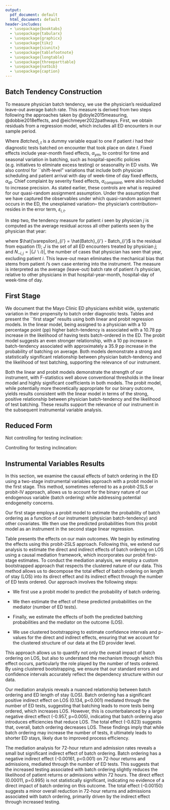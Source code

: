 ```yaml
---
output:
  pdf_document: default
  html_document: default
header-includes:
  - \usepackage{booktabs}
  - \usepackage{tabularx}
  - \usepackage{graphicx}
  - \usepackage{tikz}
  - \usepackage{siunitx}
  - \usepackage{tablefootnote}
  - \usepackage{longtable}
  - \usepackage{threeparttable}
  - \usepackage{natbib}
  - \usepackage{caption}
---
```

## Batch Tendency Construction

To measure physician batch tendency, we use the physician's residualized leave-out average batch rate. This measure is derived from two steps following the approaches taken by @doyle2015measuring, @dobbie2018effects, and @eichmeyer2022pathways. First, we obtain residuals from a regression model, which includes all ED encounters in our sample period.

\begin{equation}
Batched_{i,t} = \alpha_0 + \alpha_{ym} + \alpha_{dt} + \alpha_{complaint\_esi} + \varepsilon_{i,t}
\end{equation}

Where $Batched_{i,t}$ is a dummy variable equal to one if patient $i$ had their diagnostic tests batched on encounter that took place on date $t$. Fixed effects include year-month fixed effects, $\alpha_{ym}$, to control for time and seasonal variation in batching, such as hospital-specific policies (e.g. initiatives to eliminate excess testing) or seasonality in ED visits. We also control for ``shift-level" variations that include both physician scheduling and patient arrival with day of week-time of day fixed effects, $\alpha_{dt}$. Chief complaint by severity fixed effects, $\alpha_{complaint}$, were also included to increase precision. As stated earlier, these controls are what is required for our quasi-random assignment assumption. Under the assumption that we have captured the observables under which quasi-random assignment occurs in the ED, the unexplained variation-- the physician’s contribution-- resides in the error term, $\varepsilon_{i,t}$. 

In step two, the tendency measure for patient $i$ seen by physician $j$ is computed as the average residual across all other patients seen by the physician that year:

\begin{equation}
Tendency_{i,j}^{phys} =
\frac{1}{N_{-i,j}} \sum_{i' \in \{J \backslash i\}}\hat{\varepsilon}_{i'}
\end{equation}

where $\hat{\varepsilon}_{i'} = \hat{Batch}_{i'} - Batch_{i'}$ is the residual from equation (1); $J$ is the set of all ED encounters treated by physician $j$; and $N_{-i,j} = |\{J \backslash i\}|$, the number of cases that physician has seen that year, excluding patient $i$. This leave-out mean eliminates the mechanical bias that stems from patient $i$'s own case entering into the instrument. The measure is interpreted as the average (leave-out) batch rate of patient $i$’s physician, relative to other physicians in that hospital-year-month, hospital-day of week-time of day.



\newpage

## First Stage


We document that the Mayo Clinic ED physicians exhibit wide, systematic variation in their propensity to batch order diagnostic tests. Tables \ref{tab:linear_regression} and \ref{tab:probit_regression} present the ``first stage" results using both linear and probit regression models. In the linear model, being assigned to a physician with a 10 percentage point (pp) higher batch-tendency is associated with a 10.78 pp increase in the likelihood of having tests batch-ordered in the ED. The probit model suggests an even stronger relationship, with a 10 pp increase in batch-tendency associated with approximately a 35.9 pp increase in the probability of batching on average. Both models demonstrate a strong and statistically significant relationship between physician batch-tendency and the likelihood of test batching, supporting the relevance of our instrument.



\begin{table}[ht]
\centering
\caption{First Stage: Linear Regression of Batch Tendency on Test Batching}
\label{tab:linear_regression}
\begin{tabular}{lccc}
\hline
 & Model 1 & Model 2 & Model 3 \\
\hline
Batching Tendency & 1.096*** & 1.078*** & 1.078*** \\
 & (0.034) & (0.027) & (0.027) \\
N & 46,783 & 46,783 & 46,783 \\
R$^2$ & 0.012 & 0.064 & 0.064 \\
Adjusted R$^2$ & 0.011 & 0.061 & 0.061 \\
\hline
\end{tabular}
\begin{flushleft}
\textit{Linear regression estimates of the first stage. Robust standard errors are in parentheses. Model 1 includes only the batching tendency. Model 2 adds seasonality, shift fixed effects, and chief complaint. Model 3 further adds patient observables.} \\
*** p < 0.001, ** p < 0.01, * p < 0.05
\end{flushleft}
\end{table}


\begin{table}[ht]
\centering
\caption{First Stage: Probit Regression of Batch Tendency on Test Batching}
\label{tab:probit_regression}
\begin{tabular}{lccc}
\hline
 & Model 1 & Model 2 & Model 3 \\
\hline
Batching Tendency & 8.507*** & 8.989*** & 8.984*** \\
 & (0.393) & (0.415) & (0.415) \\
N & 46,783 & 46,783 & 46,783 \\
Log Likelihood & -9,565.239 & -8,617.761 & -8,614.765 \\
Akaike Inf. Crit. & 19,210.480 & 17,509.520 & 17,515.530 \\
\hline
\end{tabular}
\begin{flushleft}
\textit{Probit regression estimates of the first stage. Standard errors are in parentheses. Model specifications are the same as in Table \ref{tab:linear_regression}.} \\
*** p < 0.001, ** p < 0.01, * p < 0.05
\end{flushleft}
\end{table}



Both the linear and probit models demonstrate the strength of our instrument, with F-statistics well above conventional thresholds in the linear model and highly significant coefficients in both models. The probit model, while potentially more theoretically appropriate for our binary outcome, yields results consistent with the linear model in terms of the strong, positive relationship between physician batch-tendency and the likelihood of test batching. These results support the relevance of our instrument in the subsequent instrumental variable analysis.


\begin{figure}[h]
  \centering
  \includegraphics[width=4in]{../outputs/figures/roc.png}
\begin{tablenotes}
\small
\item \textit{}
\end{tablenotes}  
\end{figure}





\newpage

## Reduced Form

Not controlling for testing inclination:

\begin{table}[!htbp] \centering 
  \caption{Reduced Form} 
  \label{} 
\begin{tabular}{@{\extracolsep{5pt}}lccc} 
\\[-1.8ex]\hline 
\hline \\[-1.8ex] 
\\[-1.8ex] & Return and Admit (72hr) & Log ED LOS & Imaging Tests \\ 
\\[-1.8ex] & (1) & (2) & (3)\\ 
\hline \\[-1.8ex] 
 batch.tendency & $-$0.077$^{***}$ & 1.976$^{**}$ & 3.444$^{***}$ \\ 
  & (0.016) & (0.955) & (0.410) \\ 
  & & & \\ 
\textit{N} & 46,783 & 46,783 & 46,783 \\ 
R$^{2}$ & 0.005 & 0.302 & 0.257 \\ 
Adjusted R$^{2}$ & 0.002 & 0.301 & 0.255 \\ 
Residual Std. Error & 0.115 (df = 46645) & 0.472 (df = 46722) & 0.666 (df = 46645) \\ 
\hline 
\hline \\[-1.8ex] 
\textit{Notes:} & \multicolumn{3}{r}{$^{***}$Significant at the 1 percent level.} \\ 
 & \multicolumn{3}{r}{$^{**}$Significant at the 5 percent level.} \\ 
 & \multicolumn{3}{r}{$^{*}$Significant at the 10 percent level.} \\ 
\end{tabular} 
\end{table} 



Controlling for testing inclincation:

\begin{table}[!htbp] \centering 
  \caption{Reduced Form} 
  \label{} 
\begin{tabular}{@{\extracolsep{5pt}}lccc} 
\\[-1.8ex]\hline 
\hline \\[-1.8ex] 
\\[-1.8ex] & Return and Admit (72hr) & Log ED LOS & Imaging Tests \\ 
\\[-1.8ex] & (1) & (2) & (3)\\ 
\hline \\[-1.8ex] 
 batch.tendency & $-$0.091$^{***}$ & $-$0.804 & 0.201$^{**}$ \\ 
  & (0.035) & (2.339) & (0.097) \\ 
  & & & \\ 
 test.inclination & 0.004 & 0.850 & 0.972$^{***}$ \\ 
  & (0.011) & (0.596) & (0.019) \\ 
  & & & \\ 
\textit{N} & 46,783 & 46,783 & 46,783 \\ 
R$^{2}$ & 0.005 & 0.339 & 0.260 \\ 
Adjusted R$^{2}$ & 0.002 & 0.337 & 0.258 \\ 
Residual Std. Error (df = 46644) & 0.115 & 0.459 & 0.665 \\ 
\hline 
\hline \\[-1.8ex] 
\textit{Notes:} & \multicolumn{3}{r}{$^{***}$Significant at the 1 percent level.} \\ 
 & \multicolumn{3}{r}{$^{**}$Significant at the 5 percent level.} \\ 
 & \multicolumn{3}{r}{$^{*}$Significant at the 10 percent level.} \\ 
\end{tabular} 
\end{table} 




\newpage


## Instrumental Variables Results

In this section, we examine the causal effects of batch ordering in the ED using a two-stage instrumental variables approach with a probit model in the first stage. This method, sometimes referred to as a probit-2SLS or probit-IV approach\footnote{Wooldridge, J. M. (2010). Econometric analysis of cross section and panel data. MIT press. (Chapter 15 discusses nonlinear models in IV estimation)}\footnote{Angrist, J. D., \& Pischke, J. S. (2008). Mostly harmless econometrics: An empiricist's companion. Princeton university press. (They discuss various IV approaches, including with binary endogenous variables)}, allows us to account for the binary nature of our endogenous variable (batch ordering) while addressing potential endogeneity concerns.

Our first stage employs a probit model to estimate the probability of batch ordering as a function of our instrument (physician batch-tendency) and other covariates. We then use the predicted probabilities from this probit model as an instrument in the second stage linear regression.

Table \ref{tab:iv_probit_results} presents the effects on our main outcomes. We begin by estimating the effects using this probit-2SLS approach. Following this, we extend our analysis to estimate the direct and indirect effects of batch ordering on LOS using a causal mediation framework, which incorporates our probit first-stage estimates.
To conduct the mediation analysis, we employ a custom bootstrapped approach that respects the clustered nature of our data. This method allows us to decompose the total effect of batch ordering on length of stay (LOS) into its direct effect and its indirect effect through the number of ED tests ordered. Our approach involves the following steps:

- We first use a probit model to predict the probability of batch ordering.

- We then estimate the effect of these predicted probabilities on the mediator (number of ED tests).

- Finally, we estimate the effects of both the predicted batching probabilities and the mediator on the outcome (LOS).

- We use clustered bootstrapping to estimate confidence intervals and p-values for the direct and indirect effects, ensuring that we account for the clustered structure of our data at the ED provider level.

This approach allows us to quantify not only the overall impact of batch ordering on LOS, but also to understand the mechanism through which this effect occurs, particularly the role played by the number of tests ordered. By using clustered bootstrapping, we ensure that our standard errors and confidence intervals accurately reflect the dependency structure within our data.


\begin{table}[ht]
\centering
\caption{IV Probit Regression Results}
\label{tab:iv_probit_results}
\begin{tabular}{lccc}
\hline
 & Log ED LOS & Imaging Tests & Return and Admit (72hr)  \\
\hline
Coefficient & -1.078257 & 0.6579455 & -0.008485203 \\
Std. Error & 0.3353349 & 0.2127876 & 0.01395781 \\
p-value & 0.001303237 & 0.001989105 & 0.543245 \\
R$^2$ & 0.3413561 & 0.5555298 & 0.005026105 \\
\hline
\end{tabular}
\begin{flushleft}
\textit{Notes:} Coefficients are from the second stage of an IV probit regression. Standard errors are clustered by ED\_PROVIDER. \\
*** p $<$ 0.01, ** p $<$ 0.05, * p $<$ 0.1.
\end{flushleft}
\end{table}


\begin{table}[htbp]
\centering
\caption{Mediation Analysis Results: Effect of Batch Ordering on Length of Stay}
\label{tab:mediation_results}
\begin{tabular}{lcccc}
\hline
Effect & Estimate & 95\% CI & Z-score & P-value \\
\hline
Indirect (via ED tests) & 0.134 & [0.067, 0.180] & 59.950 & <0.001 \\
Direct & -0.957 & [-1.485, 0.347] & -2.805 & 0.005 \\
Total & -0.823 & -- & -- & -- \\
\hline
\end{tabular}
\begin{tablenotes}
\small
\item Note: CI = Confidence Interval. Total effect is the sum of indirect and direct effects.
\end{tablenotes}
\end{table}


Our mediation analysis reveals a nuanced relationship between batch ordering and ED length of stay (LOS). Batch ordering has a significant positive indirect effect on LOS (0.134, p<0.001) mediated through the number of ED tests, suggesting that batching leads to more tests being ordered, which increases LOS. However, this is counterbalanced by a larger negative direct effect (-0.957, p=0.005), indicating that batch ordering also introduces efficiencies that reduce LOS. The total effect (-0.823) suggests that, overall, batch ordering decreases LOS. These findings imply that while batch ordering may increase the number of tests, it ultimately leads to shorter ED stays, likely due to improved process efficiency.



\begin{table}[htbp]
\centering
\caption{Mediation Analysis Results: Effect of Batch Ordering on 72-Hour Return and Admission}
\label{tab:mediation_results_72hr}
\begin{tabular}{lcccc}
\hline
Effect & Estimate & 95\% CI & Z-score & P-value \\
\hline
Indirect (via ED tests) & -0.00161 & [-0.00219, -0.00036] & -9.028 & <0.001 \\
Direct & 0.00011 & [-0.01740, 0.01826] & 0.006 & 0.995 \\
Total & -0.00150 & -- & -- & -- \\
\hline
\end{tabular}
\begin{tablenotes}
\small
\item Note: CI = Confidence Interval. Total effect is the sum of indirect and direct effects.
\end{tablenotes}
\end{table}


The mediation analysis for 72-hour return and admission rates reveals a small but significant indirect effect of batch ordering. Batch ordering has a negative indirect effect (-0.00161, p<0.001) on 72-hour returns and admissions, mediated through the number of ED tests. This suggests that the increased testing associated with batch ordering slightly reduces the likelihood of patient returns or admissions within 72 hours. The direct effect (0.00011, p=0.995) is not statistically significant, indicating no evidence of a direct impact of batch ordering on this outcome. The total effect (-0.00150) suggests a minor overall reduction in 72-hour returns and admissions associated with batch ordering, primarily driven by the indirect effect through increased testing.

